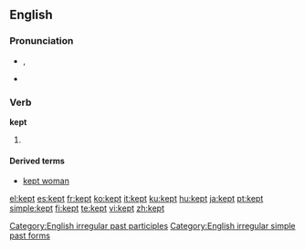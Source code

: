 ==English==

{{rank|fire|lost|human|381|kept|business|mean|manner}}

===Pronunciation===
* {{IPA|/ˈkɛpt/}}, {{SAMPA|/"kEpt/}}
* {{audio|en-us-kept.ogg|Audio (US)}}
*: {{rhymes|ɛpt}}

===Verb===
'''kept'''

# {{past of|[[keep]]}}

====Derived terms====
*[[kept woman]]

[[Category:English irregular past participles]]
[[Category:English irregular simple past forms]]

[[el:kept]]
[[es:kept]]
[[fr:kept]]
[[ko:kept]]
[[it:kept]]
[[ku:kept]]
[[hu:kept]]
[[ja:kept]]
[[pt:kept]]
[[simple:kept]]
[[fi:kept]]
[[te:kept]]
[[vi:kept]]
[[zh:kept]]